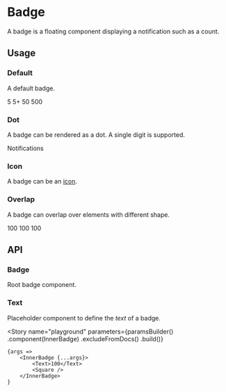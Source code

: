 
<Meta
    title="Components/Badge"
    id="badge"
/>

# Badge

A badge is a floating component displaying a notification such as a count.

<ComponentInfo
    usage="import { Badge } from @orbit-ui/react-components"
    githubPath="/packages/react-components/src/badge/src"
/>

## Usage

### Default

A default badge.

<Canvas>
    <Story name="default">
        <Inline gap={8} verticalAlign="center">
            <Badge>
                <Text>5</Text>
                <Square />
            </Badge>
            <Badge>
                <Text>5+</Text>
                <Square />
            </Badge>
            <Badge>
                <Text>50</Text>
                <Square />
            </Badge>
            <Badge>
                <Text>500</Text>
                <Square />
            </Badge>
        </Inline>
    </Story>
</Canvas>

### Dot

A badge can be rendered as a dot. A single digit is supported.

<Canvas>
    <Story name="dot">
        <Inline gap={8} verticalAlign="center">
            <Badge variant="dot" overlap="circle">
                <Circle />
            </Badge>
            <Badge variant="dot" overlap="icon">
                <EmailIcon size="lg" />
            </Badge>
            <Badge variant="dot">
                Notifications
            </Badge>
        </Inline>
    </Story>
</Canvas>

### Icon

A badge can be an [icon](?path=/docs/icon-gallery--page).

<Canvas>
    <Story name="icon">
        <Badge variant="icon" overlap="circle">
            <CheckCircleIcon />
            <Circle />
        </Badge>
    </Story>
</Canvas>

### Overlap

A badge can overlap over elements with different shape.

<Canvas>
    <Story name="overlap">
        <Inline gap={13} verticalAlign="center">
            <Inline gap={8}>
                <Badge>
                    <Text>100</Text>
                    <Square />
                </Badge>
                <Badge variant="dot">
                    <Square />
                </Badge>
                <Badge variant="icon">
                    <CheckCircleIcon />
                    <Square />
                </Badge>
            </Inline>
            <Inline gap={8}>
                <Badge overlap="circle">
                    <Text>100</Text>
                    <Circle />
                </Badge>
                <Badge variant="dot" overlap="circle">
                    <Circle />
                </Badge>
                <Badge variant="icon" overlap="circle">
                    <CheckCircleIcon />
                    <Circle />
                </Badge>
            </Inline>
            <Inline gap={8}>
                <Badge overlap="icon">
                    <Text>100</Text>
                    <EmailIcon size="lg" />
                </Badge>
                <Badge variant="dot" overlap="icon">
                    <EmailIcon size="lg" />
                </Badge>
                <Badge variant="icon" overlap="icon">
                    <CheckCircleIcon />
                    <EmailIcon size="lg" />
                </Badge>
            </Inline>
        </Inline>
    </Story>
</Canvas>

## API

### Badge

Root badge component.

<ComponentInfo
    usage="import { Badge } from @orbit-ui/react-components"
    compact
/>

<ArgsTable of={InnerBadge} />

### Text

Placeholder component to define the *text* of a badge.

<ComponentInfo
    usage="import { Text } from @orbit-ui/react-components"
    compact
/>

<ArgsTable of={InnerText} />

<Story
    name="playground"
    parameters={paramsBuilder()
        .component(InnerBadge)
        .excludeFromDocs()
        .build()}
>
    {args =>
        <InnerBadge {...args}>
            <Text>100</Text>
            <Square />
        </InnerBadge>
    }
</Story>
